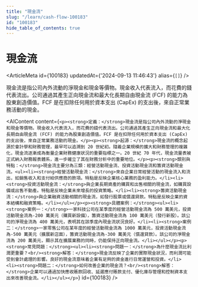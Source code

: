 ```yaml
---
title: "現金流"
slug: "/learn/cash-flow-100183"
id: "100183"
hide_table_of_contents: true
---
```



# 現金流

<ArticleMeta id={100183} updatedAt={'2024-09-13 11:46:43'} alias={`[]`} />
<div className='border-solid border-b border-t-0 my-4 border-[var(--ifm-color-gray-300)]' />

現金流是指公司內外流動的淨現金和現金等價物。現金收入代表流入，而花費的錢代表流出。公司通過其產生正向現金流和最大化長期自由現金流 (FCF) 的能力為股東創造價值。FCF 是在扣除任何用於資本支出 (CapEx) 的支出後，來自正常業務活動的現金。

<AIContent content={`<p><strong>定義：</strong>現金流是指公司內外流動的淨現金和現金等價物。現金收入代表流入，而花費的錢代表流出。公司通過其產生正向現金流和最大化長期自由現金流 (FCF) 的能力為股東創造價值。FCF 是在扣除任何用於資本支出 (CapEx) 的支出後，來自正常業務活動的現金。</p><p><strong>起源：</strong>現金流的概念起源於會計學和財務管理，最早可以追溯到 20 世紀初。隨着企業規模的擴大和財務管理的複雜化，現金流逐漸成為衡量企業財務健康狀況的重要指標之一。20 世紀 70 年代，現金流量表被正式納入財務報表體系，進一步確立了其在財務分析中的重要地位。</p><p><strong>類別與特點：</strong>現金流主要分為三類：經營活動現金流、投資活動現金流和籌資活動現金流。<ul><li><strong>經營活動現金流：</strong>來自企業日常經營活動的現金流入和流出，如銷售收入和支付給供應商的款項。特點是反映企業核心業務的盈利能力。</li><li><strong>投資活動現金流：</strong>與企業長期資產的購買和出售相關的現金流，如購買設備或出售不動產。特點是反映企業未來增長的投資策略。</li><li><strong>籌資活動現金流：</strong>與企業融資活動相關的現金流，如發行股票或償還貸款。特點是反映企業的資本結構和融資策略。</li></ul></p><p><strong>具體案例：</strong><ul><li><strong>案例一：</strong>一家科技公司在某季度的經營活動現金流為 500 萬美元，投資活動現金流為-200 萬美元（購買新設備），籌資活動現金流為 100 萬美元（發行新股）。該公司的淨現金流為 400 萬美元，表明其在該季度內現金流狀況良好。</li><li><strong>案例二：</strong>一家零售公司在某年度的經營活動現金流為 1000 萬美元，投資活動現金流為-500 萬美元（擴展新店面），籌資活動現金流為-300 萬美元（償還貸款）。該公司的淨現金流為 200 萬美元，顯示其在擴展業務的同時，仍能保持正向現金流。</li></ul></p><p><strong>常見問題：</strong><ul><li><strong>問題一：</strong>為什麼現金流比利潤更重要？<br/><strong>解答：</strong>現金流反映了企業的實際現金狀況，而利潤可能受到會計處理的影響。良好的現金流意味着企業有足夠的資金進行日常運營和投資。</li><li><strong>問題二：</strong>如何改善企業的現金流？<br/><strong>解答：</strong>企業可以通過加快應收賬款回收、延遲應付賬款支付、優化庫存管理和控制資本支出來改善現金流。</li></ul></p>`} id={100183} />
